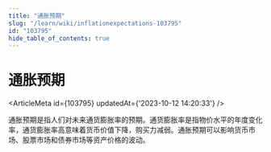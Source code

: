 ```yaml
---
title: "通胀预期"
slug: "/learn/wiki/inflationexpectations-103795"
id: "103795"
hide_table_of_contents: true
---
```



# 通胀预期

<ArticleMeta id={103795} updatedAt={'2023-10-12 14:20:33'} />
<div className='border-solid border-b border-t-0 my-4 border-[var(--ifm-color-gray-300)]' />

通胀预期是指人们对未来通货膨胀率的预期。通货膨胀率是指物价水平的年度变化率，通货膨胀率高意味着货币价值下降，购买力减弱。通胀预期可以影响货币市场、股票市场和债券市场等资产价格的波动。
